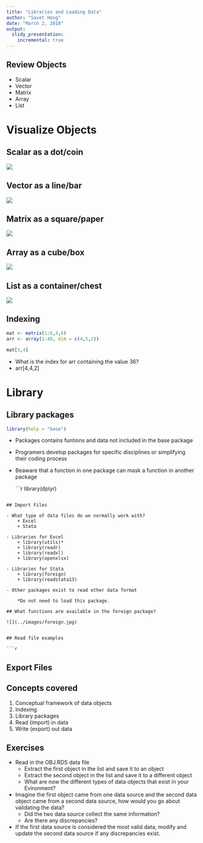 ```yaml
---
title: "Libraries and Loading Data"
author: "Savet Hong"
date: "March 2, 2018"
output:
  slidy_presentation:
    incremental: true
---
```



## Review Objects

- Scalar
- Vector
- Matrix
- Array
- List


# Visualize Objects



##  Scalar as a dot/coin
![](../images/scalar.jpg)

##  Vector as a line/bar
![](../images/vector.jpg)

##  Matrix as a square/paper
![](../images/matrix.jpg)

##  Array as a cube/box
![](../images/array.jpg)

##  List as a container/chest
![](../images/list.jpg)

## Indexing


```r
mat <- matrix(1:6,4,6)
arr <- array(1:40, dim = c(4,5,2))

mat[3,4]
```

- What is the index for arr containing the value 36?
- arr[4,4,2]

# Library


## Library packages

```r

library(help = "base")

```

- Packages contains funtions and data not included in the base package

- Programers develop packages for specific disciplines or simplifying their coding process

- Beaware that a function in one package can mask a function in another package

    ```r
library(dplyr)

```

## Import Files

- What type of data files do we normally work with?
    + Excel
    + Stata
    
- Libraries for Excel
    + library(utils)*
    + library(readr)
    + library(readxl)
    + library(openxlsx)

- Libraries for Stata
    + library(foreign)
    + library(readstata13)

- Other packages exist to read other data format    

    *Do not need to load this package.

## What functions are available in the foreign package?

![](../images/foreign.jpg)


## Read file examples

```r


```

## Export Files


## Concepts covered
1. Conceptual framework of data objects
2. Indexing
3. Library packages
4. Read (import) in data
5. Write (export) out data

## Exercises

- Read in the OBJ.RDS data file
    + Extract the first object in the list and save it to an object
    + Extract the second object in the list and save it to a different object
    + What are now the different types of data objects that exist in your Evironment?

- Imagine the first object came from one data source and the second data object came from a second data source, how would you go about validating the data?
    + Did the two data source collect the same information?
    + Are there any discrepancies?
    
- If the first data source is considered the most valid data, modify and update the second data source if any discrepancies exist.    

